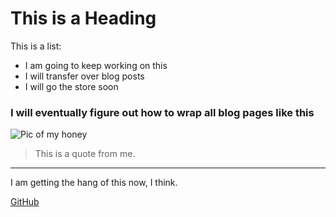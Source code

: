 
<div className="m-6 prose lg:prose-xl">

# This is a Heading

This is a list:

- I am going to keep working on this
- I will transfer over blog posts
- I will go the store soon

### I will eventually figure out how to wrap all blog pages like this

<Image src="/inma-profile.jpg" height={400} width={400} alt="Pic of my honey" />

> This is a quote from me.

---

I am getting the hang of this now, I think.

[GitHub](https://github.com)

</div>
